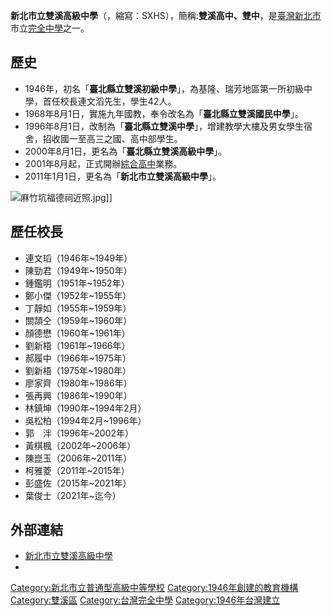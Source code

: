 {{Infobox School
| name = 新北市立雙溪高級中學
| other_name = New Taipei Municipal Shuang-Xi High School
| image = 新北市立雙溪高級中學.jpg
| established = 1946年
| type = 市立綜合型高级中學暨完全中學
| district = [[新北市|新北市]][[雙溪區|雙溪區]]
| principal = 葉俊士
| staff = 
| faculty = 
| grades = 國一至高三
| students = 
| address = {{flagicon|TWN}}[[新北市|新北市]][[雙溪區|雙溪區]]梅竹蹊3號
| number = +886-2-2493-1028
| fax = 
| website = [http://www.sxhs.ntpc.edu.tw www.sxhs.ntpc.edu.tw]
| coordinates = {{Coord|25.036791|121.86174|display=inline,title}}
| pushpin_map = Taiwan NewTaipei
| logo = File:新北市立雙溪高級中學校徽.png
}}
'''新北市立雙溪高級中學'''（{{Lang-en|New Taipei Municipal Shuang-Xi High School}}，縮寫：SXHS），簡稱:'''雙溪高中、雙中'''，是[[臺灣|臺灣]][[新北市|新北市]]市立[[完全中學|完全中學]]之一。

==歷史==
*1946年，初名「'''臺北縣立雙溪初級中學'''」，為基隆、瑞芳地區第一所初級中學，首任校長連文滔先生，學生42人。
*1968年8月1日，實施九年國教，奉令改名為「'''臺北縣立雙溪國民中學'''」。
*1996年8月1日，改制為「'''臺北縣立雙溪中學'''」，增建教學大樓及男女學生宿舍，招收國一至高三之國、高中部學生。
*2000年8月1日，更名為「'''臺北縣立雙溪高級中學'''」。
*2001年8月起，正式開辦[[綜合高中|綜合高中]]業務。
*2011年1月1日，更名為「'''新北市立雙溪高級中學'''」。
[[File:麻竹坑福德祠近照.jpg|thumb]]]]

==歷任校長==
*連文瑫（1946年~1949年）
*陳勁君（1949年~1950年）
*鍾鑑明（1951年~1952年）
*鄭小傑（1952年~1955年）
*丁靜如（1955年~1959年）
*關頡仝（1959年~1960年）
*顏德懋（1960年~1961年）
*劉新梧（1961年~1966年）
*郝履中（1966年~1975年）
*劉新梧（1975年~1980年）
*廖家齊（1980年~1986年）
*張再興（1986年~1990年）
*林鎮坤（1990年~1994年2月）
*吳松柏（1994年2月~1996年）
*郭　泮（1996年~2002年）
*黃棋楓（2002年~2006年）
*陳崑玉（2006年~2011年）
*柯雅菱（2011年~2015年）
*彭盛佐（2015年~2021年）
*葉俊士（2021年~迄今）

== 外部連結 ==
* [http://www.sxhs.ntpc.edu.tw 新北市立雙溪高級中學] {{Wayback|url=http://www.sxhs.ntpc.edu.tw/ |date=20140113133621 }}
* {{facebook|雙溪高中-800565270061595}}
{{commonscat|Shuang-Xi High School}}
{{新北市高級中等學校列表}}
{{新北市中學列表}}


[[Category:新北市立普通型高級中等學校|Category:新北市立普通型高級中等學校]]
[[Category:1946年創建的教育機構|Category:1946年創建的教育機構]]
[[Category:雙溪區|Category:雙溪區]]
[[Category:台灣完全中學|Category:台灣完全中學]]

[[Category:1946年台灣建立|Category:1946年台灣建立]]
